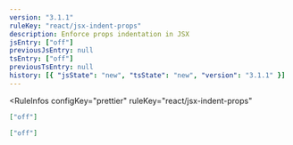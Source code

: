 ```yaml
---
version: "3.1.1"
ruleKey: "react/jsx-indent-props"
description: Enforce props indentation in JSX
jsEntry: ["off"]
previousJsEntry: null
tsEntry: ["off"]
previousTsEntry: null
history: [{ "jsState": "new", "tsState": "new", "version": "3.1.1" }]
---
```


<RuleInfos 
  configKey="prettier" 
  ruleKey="react/jsx-indent-props" 
>

```json
["off"]
```

```json
["off"]
```

</RuleInfos>
